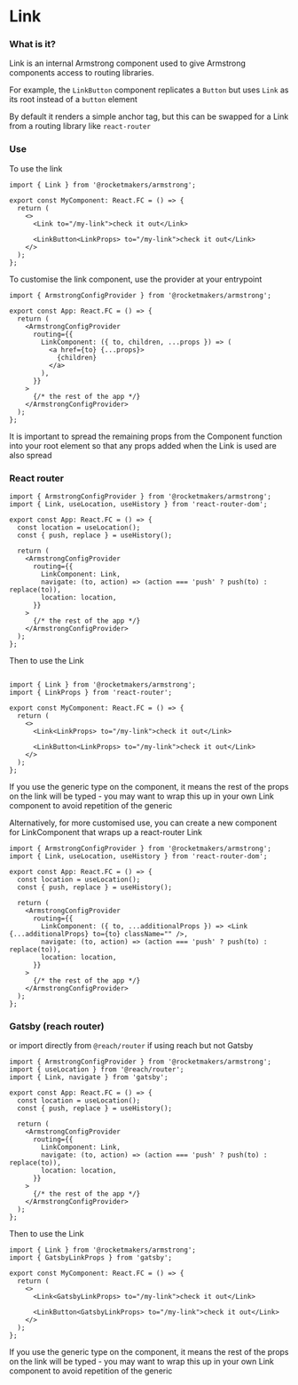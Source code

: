 
<Meta title="Layout/Link" />

# Link

### What is it?

Link is an internal Armstrong component used to give Armstrong components access to routing libraries.

For example, the `LinkButton` component replicates a `Button` but uses `Link` as its root instead of a `button` element

By default it renders a simple anchor tag, but this can be swapped for a Link from a routing library like `react-router`

### Use

To use the link

```tsx
import { Link } from '@rocketmakers/armstrong';

export const MyComponent: React.FC = () => {
  return (
    <>
      <Link to="/my-link">check it out</Link>

      <LinkButton<LinkProps> to="/my-link">check it out</Link>
    </>
  );
};
```

To customise the link component, use the provider at your entrypoint

```tsx
import { ArmstrongConfigProvider } from '@rocketmakers/armstrong';

export const App: React.FC = () => {
  return (
    <ArmstrongConfigProvider
      routing={{
        LinkComponent: ({ to, children, ...props }) => (
          <a href={to} {...props}>
            {children}
          </a>
        ),
      }}
    >
      {/* the rest of the app */}
    </ArmstrongConfigProvider>
  );
};
```

It is important to spread the remaining props from the Component function into your root element so that any props added when the Link is used are also spread

### React router

```tsx
import { ArmstrongConfigProvider } from '@rocketmakers/armstrong';
import { Link, useLocation, useHistory } from 'react-router-dom';

export const App: React.FC = () => {
  const location = useLocation();
  const { push, replace } = useHistory();

  return (
    <ArmstrongConfigProvider
      routing={{
        LinkComponent: Link,
        navigate: (to, action) => (action === 'push' ? push(to) : replace(to)),
        location: location,
      }}
    >
      {/* the rest of the app */}
    </ArmstrongConfigProvider>
  );
};
```

Then to use the Link

```tsx

import { Link } from '@rocketmakers/armstrong';
import { LinkProps } from 'react-router';

export const MyComponent: React.FC = () => {
  return (
    <>
      <Link<LinkProps> to="/my-link">check it out</Link>

      <LinkButton<LinkProps> to="/my-link">check it out</Link>
    </>
  );
};
```

If you use the generic type on the component, it means the rest of the props on the link will be typed - you may want to wrap this up in your own Link component to avoid repetition of the generic

Alternatively, for more customised use, you can create a new component for LinkComponent that wraps up a react-router Link

```tsx
import { ArmstrongConfigProvider } from '@rocketmakers/armstrong';
import { Link, useLocation, useHistory } from 'react-router-dom';

export const App: React.FC = () => {
  const location = useLocation();
  const { push, replace } = useHistory();

  return (
    <ArmstrongConfigProvider
      routing={{
        LinkComponent: ({ to, ...additionalProps }) => <Link {...additionalProps} to={to} className="" />,
        navigate: (to, action) => (action === 'push' ? push(to) : replace(to)),
        location: location,
      }}
    >
      {/* the rest of the app */}
    </ArmstrongConfigProvider>
  );
};
```

### Gatsby (reach router)

or import directly from `@reach/router` if using reach but not Gatsby

```tsx
import { ArmstrongConfigProvider } from '@rocketmakers/armstrong';
import { useLocation } from '@reach/router';
import { Link, navigate } from 'gatsby';

export const App: React.FC = () => {
  const location = useLocation();
  const { push, replace } = useHistory();

  return (
    <ArmstrongConfigProvider
      routing={{
        LinkComponent: Link,
        navigate: (to, action) => (action === 'push' ? push(to) : replace(to)),
        location: location,
      }}
    >
      {/* the rest of the app */}
    </ArmstrongConfigProvider>
  );
};
```

Then to use the Link

```tsx
import { Link } from '@rocketmakers/armstrong';
import { GatsbyLinkProps } from 'gatsby';

export const MyComponent: React.FC = () => {
  return (
    <>
      <Link<GatsbyLinkProps> to="/my-link">check it out</Link>

      <LinkButton<GatsbyLinkProps> to="/my-link">check it out</Link>
    </>
  );
};
```

If you use the generic type on the component, it means the rest of the props on the link will be typed - you may want to wrap this up in your own Link component to avoid repetition of the generic
